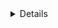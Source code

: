 <Details title="Alternative methods">

For users with a lot of infrastructure in AWS, or who might create or recreate
many instances, consider alternative methods for joining new EC2 instances running
Teleport:

- [Configure Teleport to Automatically Enroll EC2 instances](../../auto-discovery/servers/ec2-discovery.mdx)
- [Joining Teleport Services via AWS IAM
  Role](../../agents/join-services-to-your-cluster/aws-iam.mdx)
- [Joining Teleport Services via AWS EC2 Identity Document](../../agents/join-services-to-your-cluster/aws-ec2.mdx)

</Details>
